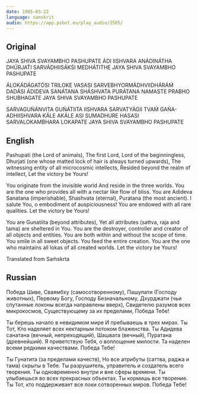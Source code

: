 ```yaml
---
date: 1985-03-22
language: sanskrit
audio: https://app.psbot.eu/play_audio/2505/
---
```


## Original

JAYA SHIVA SVAYAMBHO PASHUPATE
ÁDI IISHVARA ANÁDINÁTHA DHÚRJAT́I
SARVÁDHIISÁKŚI MEDHÁTITHE
JAYA SHIVA SVAYAMBHO PASHUPATE

ÁLOKÁDÁGATÓSI TRILOKE VASASI
SARVEBHYORMÁDHVIIDHÁRÁḾ DADÁSI
ÁDIDEVA SANÁTANA SHÁSHVATA PURÁTANA
NAMASTE PRABHO SHUBHAGATE
JAYA SHIVA SVAYAMBHO PASHUPATE

SARVAGUŃÁNVITA GUŃÁTIITA IISHVARA
SARVATYÁGII TVAḾ GAŃA-ADHIISHVARA
KÁLE AKÁLE ASI SUMADHURE HASASI
SARVALOKAMBHARA LOKAPATE
JAYA SHIVA SVAYAMBHO PASHUPATE

## English

Pashupati (the Lord of animals),
The first Lord, Lord of the beginningless,
Dhurjati
(one whose matted lock of hair is always turned upwards),
The witnessing entity of all microcosmic intellects,
Resided beyond the realm of intellect,
Let the victory be Yours!

You originate from the invisible world
And reside in the three worlds.
You are the one who provides all with a nectar like flow of bliss.
You are Adideva Sanatana (imperishable),
Shashvata (eternal), Puratana (the most ancient).
I salute You, o embodiment of auspiciousness!
You are endowed with all rare qualities.
Let the victory be Yours!

You are Gunatiita (beyond attributes),
Yet all attributes (sattva, raja and tama) are sheltered in You.
You are the destroyer,
controller and creator of all objects and entities.
You are both within and without the scope of time.
You smile in all sweet objects.
You feed the entire creation.
You are the one who maintains all lokas of all created worlds.
Let the victory be Yours!

Translated from Saḿskrta

## Russian

Победа Шиве, Сваямбху (самосотворенному),
Пашупати (Господу животных),
Первому Богу, Господу Безначальному,
Дхурджати (чьи спутанные локоны всегда направлены вверх),
Свидетелю разумов всех микрокосмов,
Существующему за их пределами,
Победа Тебе!

Ты берешь начало в невидимом мире
И пребываешь в трех мирах.
Ты Тот, Кто наделяет всех нектарным потоком блаженства.
Ты Адидева санатана (вечный, непреходящий),
Шашвата (вечный), Пуратана (древнейший).
Я приветствую Тебя, о воплощение милости.
Та наделен всеми редкими качествами.
Победа Тебе!

Ты Гунатита (за пределами качеств),
Но все атрибуты (саттва, раджа и тама) скрыты в Тебе.
Ты разрушитель, управитель и создатель всего творения.
Ты одновременно внутри и вне сферы времени.
Ты улыбаешься во всех прекрасных объектах.
Ты кормишь все творение.
Ты Тот, кто поддерживает все локи сотворенных миров.
Победа Тебе!
